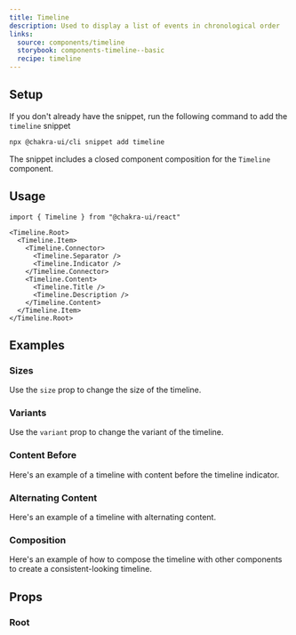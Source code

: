 ```yaml
---
title: Timeline
description: Used to display a list of events in chronological order
links:
  source: components/timeline
  storybook: components-timeline--basic
  recipe: timeline
---
```


<ExampleTabs name="timeline-basic" />

## Setup

If you don't already have the snippet, run the following command to add the
`timeline` snippet

```sh
npx @chakra-ui/cli snippet add timeline
```

The snippet includes a closed component composition for the `Timeline`
component.

## Usage

```tsx
import { Timeline } from "@chakra-ui/react"
```

```tsx
<Timeline.Root>
  <Timeline.Item>
    <Timeline.Connector>
      <Timeline.Separator />
      <Timeline.Indicator />
    </Timeline.Connector>
    <Timeline.Content>
      <Timeline.Title />
      <Timeline.Description />
    </Timeline.Content>
  </Timeline.Item>
</Timeline.Root>
```

## Examples

### Sizes

Use the `size` prop to change the size of the timeline.

<ExampleTabs name="timeline-with-sizes" />

### Variants

Use the `variant` prop to change the variant of the timeline.

<ExampleTabs name="timeline-with-variants" />

### Content Before

Here's an example of a timeline with content before the timeline indicator.

<ExampleTabs name="timeline-with-content-before" />

### Alternating Content

Here's an example of a timeline with alternating content.

<ExampleTabs name="timeline-alternating" />

### Composition

Here's an example of how to compose the timeline with other components to create
a consistent-looking timeline.

<ExampleTabs name="timeline-composition" />

## Props

### Root

<PropTable component="Timeline" part="Root" />
